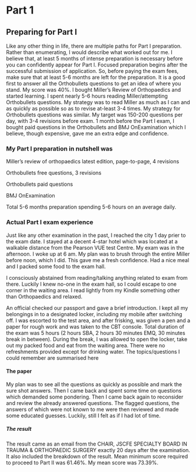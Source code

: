 # Part 1


## Preparing for Part I

Like any other thing in life, there are multiple paths for Part I preparation. Rather than enumerating, I would describe what worked out for me. I believe that, at least 5 months of intense preparation is necessary before you can confidently appear for Part I. Focused preparation begins after the successful submission of application. So, before paying the exam fees, make sure that at least 5-6 months are left for the preparation. It is a good first to answer all the Orthobullets questions to get an idea of where you stand. My score was 40%. I bought Miller’s Review of Orthopaedics and started learning. I spent nearly 5-6 hours reading Miller/attempting Orthobullets questions. My strategy was to read Miller as much as I can and as quickly as possible so as to revise at-least 3-4 times. My strategy for Orthobullets questions was similar. My target was 150-200 questions per day, with 3-4 revisions before exam. 1 month before the Part I exam, I bought paid questions in the Orthobullets and BMJ OnExamination which I believe, though expensive, gave me an extra edge and confidence.  

### My Part I preparation in nutshell was

Miller’s review of orthopaedics latest edition, page-to-page, 4 revisions  

Orthobullets free questions, 3 revisions  

Orthobullets paid questions  

BMJ OnExamination  

Total 5-6 months preparation spending 5-6 hours on an average daily.

 
### Actual Part I exam experience

Just like any other examination in the past, I reached the city 1 day prier to the exam date. I stayed at a decent 4-star hotel which was located at a walkable distance from the Pearson VUE test Centre. My exam was in the afternoon. I woke up at 6 am. My plan was to brush through the entire Miller before noon, which I did. This gave me a fresh confidence. Had a nice meal and I packed some food to the exam hall.  

I consciously abstained from reading/talking anything related to exam from there. Luckily I knew no-one in the exam hall, so I could escape to one corner in the waiting area. I read lightly from my Kindle something other than Orthopaedics and relaxed.  

An official checked our passport and gave a brief introduction. I kept all my belongings in to a designated locker, including my mobile after switching off. I was escorted to the test area, and after frisking, was given a pen and a paper for rough work and was taken to the CBT console. Total duration of the exam was 5 hours (2 hours SBA, 2 hours 30 minutes EMQ, 30 minutes break in between). During the break, I was allowed to open the locker, take out my packed food and eat from the waiting area. There were no refreshments provided except for drinking water. The topics/questions I could remember are summarised here  

#### The paper

My plan was to see all the questions as quickly as possible and mark the sure shot answers. Then I came back and spent some time on questions which demanded some pondering. Then I came back again to reconsider and review the already answered questions. The flagged questions, the answers of which were not known to me were then reviewed and made some educated guesses. Luckily, still I felt as if I had lot of time.  

##### The result
The result came as an email from the CHAIR, JSCFE SPECIALTY BOARD IN TRAUMA & ORTHOPAEDIC SURGERY exactly 20 days after the examination. It also included the breakdown of the result. Mean minimum score required to proceed to Part II was 61.46%. My mean score was 73.39%.  


